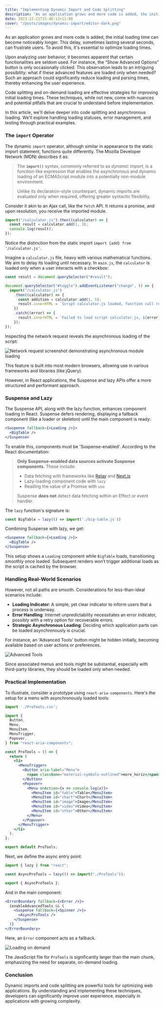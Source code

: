 ```yaml
---
title: "Implementing Dynamic Import and Code Splitting"
description: "As an application grows and more code is added, the initial loading time can become noticeably longer. This delay, sometimes lasting several seconds, can frustrate users. To avoid this, it's essential to optimize loading times."
date: 2023-12-21T15:46:12+11:00
cover: "/posts/images/dynamic-import/editor-dark.png"
---
```


As an application grows and more code is added, the initial loading time can become noticeably longer. This delay, sometimes lasting several seconds, can frustrate users. To avoid this, it's essential to optimize loading times.

Upon analyzing user behavior, it becomes apparent that certain functionalities are seldom used. For instance, the “Show Advanced Options” button is only occasionally clicked. This observation leads to an intriguing possibility: what if these advanced features are loaded only when needed? Such an approach could significantly reduce loading and parsing times, thereby enhancing the user experience.

Code splitting and on-demand loading are effective strategies for improving initial loading times. These techniques, while not new, come with nuances and potential pitfalls that are crucial to understand before implementation.

In this article, we'll delve deeper into code splitting and asynchronous loading. We'll explore handling loading statuses, error management, and testing through practical examples.

### The `import` Operator

The dynamic `import` operator, although similar in appearance to the static import statement, functions quite differently. The Mozilla Developer Network (MDN) describes it as:

> The **`import()`** syntax, commonly referred to as *dynamic import*, is a function-like expression that enables the asynchronous and dynamic loading of an ECMAScript module into a potentially non-module environment.
> 
> Unlike its declaration-style counterpart, dynamic imports are evaluated only when required, offering greater syntactic flexibility.
>

Consider it akin to an Ajax call, like the `fetch` API. It returns a promise, and upon resolution, you receive the imported module.

```jsx
import("/calculator.js").then((calculator) => {
  const result = calculator.add(1, 3);
  console.log(result);
});
```

Notice the distinction from the static import `import {add} from '/calculator.js'`.

Imagine a `calculator.js` file, heavy with various mathematical functions. We aim to delay its loading until necessary. In `main.js`, the `calculator` is loaded only when a user interacts with a checkbox:

```jsx
const result = document.querySelector("#result");

document.querySelector("#toggle").addEventListener("change", () => {
  import("/calculator.js")
    .then((calculator) => {
      const addition = calculator.add(1, 5);
      result.innerHTML = `Script calculator.js loaded, function call returns ${addition}`;
    })
    .catch((error) => {
      result.innerHTML = `Failed to load script calculator.js, ${error}`;
    });
});
```

Inspecting the network request reveals the asynchronous loading of the script:

![Network request screenshot demonstrating asynchronous module loading](/posts/images/dynamic-import/calculator.png)

This feature is built into most modern browsers, allowing use in various frameworks and libraries (like jQuery).

However, in React applications, the Suspense and lazy APIs offer a more structured and performant approach.

### Suspense and Lazy

The Suspense API, along with the lazy function, enhances component loading in React. Suspense defers rendering, displaying a fallback component (like a loader or skeleton) until the main component is ready:

```jsx
<Suspense fallback={<Loading />}>
  <BigTable />
</Suspense>
```

To enable this, components must be 'Suspense-enabled'. According to the React documentation:

> **Only Suspense-enabled data sources activate Suspense components.** These include:
> 
> - Data fetching with frameworks like [Relay](https://relay.dev/docs/guided-tour/rendering/loading-states/) and [Next.js](https://nextjs.org/docs/getting-started/react-essentials)
> - Lazy-loading component code with `lazy`
> - Reading the value of a Promise with `use`
> 
> Suspense **does not** detect data fetching within an Effect or event handler.
> 

The `lazy` function's signature is:

```jsx
const BigTable = lazy(() => import('./big-table.js'))
```

Combining Suspense with lazy, we get:

```jsx
<Suspense fallback={<Loading />}>
  <BigTable />
</Suspense>
```

This setup shows a `Loading` component while `BigTable` loads, transitioning smoothly once loaded. Subsequent renders won’t trigger additional loads as the script is cached by the browser.

### Handling Real-World Scenarios

However, not all paths are smooth. Considerations for less-than-ideal scenarios include:

- **Loading Indicator**: A simple, yet clear indicator to inform users that a process is underway.
- **Error Handling**: Internet unpredictability necessitates an error indicator, possibly with a retry option for recoverable errors.
- **Strategic Asynchronous Loading**: Deciding which application parts can be loaded asynchronously is crucial.

For instance, an 'Advanced Tools' button might be hidden initially, becoming available based on user actions or preferences.

![Advanced Tools](/posts/images/dynamic-import/editor-dark.png)

Since associated menus and tools might be substantial, especially with third-party libraries, they should be loaded only when needed.

### Practical Implementation

To illustrate, consider a prototype using `react-aria-components`. Here's the setup for a menu with asynchronously loaded tools:

```jsx
import './ProTools.css';

import {
  Button,
  Menu,
  MenuItem,
  MenuTrigger,
  Popover,
} from "react-aria-components";

const ProTools = () => {
  return (
    <li>
      <MenuTrigger>
        <Button aria-label="Menu">
          <span className="material-symbols-outlined">more_horiz</span>
        </Button>
        <Popover>
          <Menu onAction={x => console.log(x)}>
            <MenuItem id="table">Table</MenuItem>
            <MenuItem id="chart">Chart</MenuItem>
            <MenuItem id="image">Image</MenuItem>
            <MenuItem id="video">Video</MenuItem>
            <MenuItem id="other">Other</MenuItem>
          </Menu>
        </Popover>
      </MenuTrigger>
    </li>
  );
};

export default ProTools;
```

Next, we define the async entry point:

```jsx
import { lazy } from "react";

const AsyncProTools = lazy(() => import("./ProTools"));

export { AsyncProTools };
```

And in the main component:

```jsx
<ErrorBoundary fallback={<Error />}>
  {enableAdvancedTools && (
    <Suspense fallback={<Spinner />}>
      <AsyncProTools />
    </Suspense>
  )}
</ErrorBoundary>
```

Here, an `Error` component acts as a fallback.

![Loading on demand](/posts/images/dynamic-import/dynamic-loading.png)

The JavaScript file for `ProTools` is significantly larger than the main chunk, emphasizing the need for separate, on-demand loading.

### Conclusion

Dynamic imports and code splitting are powerful tools for optimizing web applications. By understanding and implementing these techniques, developers can significantly improve user experience, especially in applications with growing complexity.
